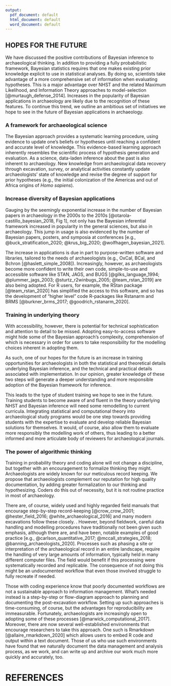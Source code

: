```yaml
---
output:
  pdf_document: default
  html_document: default
  word_document: default
---
```

## \hfil HOPES FOR THE FUTURE\hfil

We have discussed the positive contributions of Bayesian inference to archaeological thinking. In addition to providing a fully probabilistic framework, Bayesian statistics requires that one makes existing prior knowledge explicit to use in statistical analyses. By doing so, scientists take advantage of a more comprehensive set of information when evaluating hypotheses. This is a major advantage over NHST and the related Maximum Likelihood, and Information Theory approaches to model-selection [@murtaugh_defense_2014]. Increases in the popularity of Bayesian applications in archaeology are likely due to the recognition of these features. To continue this trend, we outline an ambitious set of initiatives we hope to see in the future of Bayesian applications in archaeology. 

### A framework for archaeological science

The Bayesian approach provides a systematic learning procedure, using evidence to update one’s beliefs or hypotheses until reaching a confident and accurate level of knowledge. This evidence-based learning approach inherently resembles the scientific process of hypothesis generation and evaluation. As a science, data-laden inference about the past is also inherent to archaeology. New knowledge from archaeological data recovery through excavation, survey, or analytical activities constantly update archaeologists’ state of knowledge and revise the degree of support for prior hypotheses (e.g., the initial colonization of the Americas and out of Africa origins of *Homo sapiens*). 

### Increase diversity of Bayesian applications

Gauging by the seemingly exponential increase in the number of Bayesian papers in archaeology in the 2000s to the 2010s [@otarola-castillo_bayesian_2018, Fig 1], not only has the Bayesian inferential framework increased in popularity in the general sciences, but also in archaeology. This jump in usage is also evidenced by the number of Bayesian papers, posters, and symposia at conferences [e.g., @buck_stratification_2020; @krus_big_2020; @wolfhagen_bayesian_2021]. 

The increase in applications is due in part to purpose-written software and libraries, tailored to the needs of archaeologists (e.g., OxCal, BCal, and Bchron [@haslett_simple_2008]). Increasingly, however, as archaeologists become more confident to write their own code, simple-to-use and accessible software like STAN, JAGS, and BUGS [@gilks_language_1994; @plummer_jags_2003; @sturtz_r2winbugs_2005; @team_rstan_2019] are also being adopted. For R users, for example, the RStan package [@team_rstan_2020] has simplified the access to this software, and so has the development of “higher level” code R-packages like Rstanarm and BRMS [@burkner_brms_2017; @goodrich_rstanarm_2020]. 

### Training in underlying theory

With accessibility, however, there is potential for technical sophistication and attention to detail to be missed. Adopting easy-to-access software might hide some of the Bayesian approach’s complexity, comprehension of which is necessary in order for users to  take responsibility for the modelling choices inherent in adopting them. 

As such, one of our hopes for the future is an increase in training opportunities for archaeologists in both the statistical and theoretical details underlying Bayesian inference, and the technical and practical details associated with implementation. In our opinion, greater knowledge of these two steps will generate a deeper understanding and more responsible adoption of the Bayesian framework for inference. 

This leads to the type of student training we hope to see in the future. Training students to become aware of and fluent in the theory underlying NHST and Bayesian inference will need some remodelling to current curricula. Integrating statistical and computational theory into archaeological study programs would be one step towards providing students with the expertise to evaluate and develop reliable Bayesian solutions for themselves. It would, of course, also allow them to evaluate more responsibly the modelling work of others, thus leading to a better informed and more articulate body of reviewers for archaeological journals. 

### The power of algorithmic thinking

Training in probability theory and coding alone will not change a discipline, but together with an encouragement to formalize thinking they might. Archaeologists are widely known for our meticulous record keeping. We propose that archaeologists complement our reputation for high quality documentation, by adding greater formalization to our thinking and hypothesizing. Coders do this out of necessity, but it is not routine practice in most of archaeology. 

There are, of course, widely used and highly regarded field manuals that encourage step-by-step record-keeping [@crow_crow_2001; @hester_field_2016; @white_archaeological_2016] and many modern excavations follow these closely. . However, beyond fieldwork, careful data handling and modelling procedures have traditionally not been given such emphasis, although there are, and have been, notable examples of good practice [e.g., @carlson_quantitative_2017; @mccall_strategies_2018; @banning_archaeologists_2020]. Processes such as phasing a site or interpretation of the archaeological record in an entire landscape, require the handling of very large amounts of information, typically held in many different computer files. The field would benefit if this processing were systematically recorded and replicable. The consequence of not doing this might be an undocumented workflow that even those involved struggle to fully recreate if needed.

Those with coding experience know that poorly documented workflows are not a sustainable approach to information management. What’s needed instead is a step-by-step or flow-diagram approach to planning and documenting the post-excavation workflow. Setting up such approaches is time-consuming, of course, but the advantages for reproducibility are immeasurable. Fortunately, archaeologists are increasingly open to adopting some of these processes [@marwick_computational_2017]. Moreover, there are now several well-established environments that encourage researchers to take this approach. One such is Rmarkdown [@allaire_rmarkdown_2020] which allows users to embed R code and output within a text document. Those of us who use such environments have found that we naturally document the data management and analysis process, as we work, and can write up and archive our work much more quickly and accurately, too. 

\newpage

# REFERENCES 
